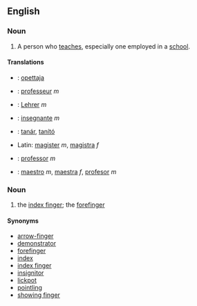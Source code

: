 ==English==
===Noun===
# A person who [[teach]]es, especially one employed in a [[school]].

====Translations====
*{{fi}}: [[opettaja]]
*{{fr}}: [[professeur]] ''m''
*{{de}}: [[Lehrer]] ''m''
*{{it}}: [[insegnante]] ''m''
*{{hu}}: [[tanár]], [[tanító]]
*Latin: [[magister]] ''m'', [[magistra]] ''f''
*{{pt}}: [[professor#Portuguese|professor]] ''m''
*{{es}}: [[maestro#Spanish|maestro]] ''m'', [[maestra#Spanish|maestra]] ''f'', [[profesor]] ''m''

===Noun===
# the [[index finger]]; the [[forefinger]]
====Synonyms====
*[[arrow-finger]]
*[[demonstrator]]
*[[forefinger]]
*[[index]]
*[[index finger]]
*[[insignitor]]
*[[lickpot]]
*[[pointling]]
*[[showing finger]]